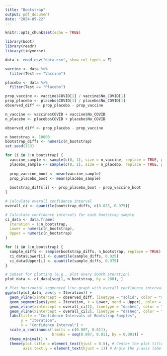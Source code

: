 ```yaml
---
title: "Bootstrap"
output: pdf_document
date: "2024-05-22"
---
```


```r
knitr::opts_chunk$set(echo = TRUE)

library(boot)
library(readr)
library(tidyverse)
```

```r

data <- read_csv("data.csv", show_col_types = F)

```

```r

vaccine <- data %>%
  filter(Test == "Vaccine")

placebo <- data %>%
  filter(Test == "Placebo")

prop_vaccine <- vaccine$COVID[1] / vaccine$No_COVID[1]
prop_placebo <- placebo$COVID[1] / placebo$No_COVID[1]
observed_diff <- prop_placebo - prop_vaccine

n_vaccine <- vaccine$COVID + vaccine$No_COVID
n_placebo <- placebo$COVID + placebo$No_COVID

observed_diff <- prop_placebo - prop_vaccine

```


```r

n_bootstrap <- 10000
bootstrap_diffs <- numeric(n_bootstrap)
set.seed(123)

for (i in 1:n_bootstrap) {
  vaccine_sample <- sample(c(0, 1), size = n_vaccine, replace = TRUE, prob = c(1 - prop_vaccine, prop_vaccine))
  placebo_sample <- sample(c(0, 1), size = n_placebo, replace = TRUE, prob = c(1 - prop_placebo, prop_placebo))
  
  prop_vaccine_boot <- mean(vaccine_sample)
  prop_placebo_boot <- mean(placebo_sample)
  
  bootstrap_diffs[i] <- prop_placebo_boot - prop_vaccine_boot
}

# Calculate overall confidence interval
overall_ci <- quantile(bootstrap_diffs, c(0.025, 0.975))

# Calculate confidence intervals for each bootstrap sample
ci_data <- data.frame(
  Iteration = 1:n_bootstrap,
  Lower = numeric(n_bootstrap),
  Upper = numeric(n_bootstrap)
)

for (i in 1:n_bootstrap) {
  sample_diffs <- sample(bootstrap_diffs, n_bootstrap, replace = TRUE)
  ci_data$Lower[i] <- quantile(sample_diffs, 0.025)
  ci_data$Upper[i] <- quantile(sample_diffs, 0.975)
}
```

```r
# Subset for plotting (e.g., plot every 500th iteration)
plot_data <- ci_data[seq(1, n_bootstrap, by = 200), ]

# Plot horizontal segmented line graph with overall confidence interval
ggplot(plot_data, aes(y = Iteration)) +
  geom_vline(xintercept = observed_diff, linetype = "solid", color = "red") + 
  geom_segment(aes(yend = Iteration, x = Lower, xend = Upper), color = "blue") +
  geom_vline(xintercept = overall_ci[1], linetype = "dashed", color = "red") +
  geom_vline(xintercept = overall_ci[2], linetype = "dashed", color = "red") +
  labs(title = "Confidence Intervals of Bootstrap Samples",
       y = "Iteration",
       x = "Confidence Interval") +
  scale_x_continuous(limits = c(0.007, 0.011), 
                     breaks = seq(0.007, 0.011, by = 0.001)) +
  theme_minimal() +
  theme(plot.title = element_text(hjust = 0.5), # Center the plot title
        axis.text.y = element_text(hjust = 1)) # Angle the y-axis labels for readability
  
```

